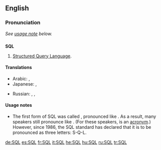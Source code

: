 ==English==
{{wikipedia}}
===Pronunciation===
''See [[#Usage notes|usage note]] below.''

==={{initialism}}===
'''SQL'''

# [[w:Structured Query Language|Structured Query Language]].

====Translations====
{{trans-top|SQL}}
* Arabic: {{t|ar|SQL|m|tr='es-kyuu-'el|sc=Latn}},  {{t|ar|إس كيو إل|m|tr='es-kyuu-'el|sc=Arab}}
* Japanese: {{t|ja|SQL|tr=esu-kyū-eru, shīkweru|sc=Latn}}, {{t|ja|エスキューエル|tr=esu-kyū-eru|sc=Jpan}} {{t|ja|シークェル|tr=shīkweru|sc=Jpan}}
{{trans-mid}}
* Russian: {{t|ru|SQL|m|tr=es-kju-él, es-ku-él'|sc=Latn}},  {{t|ru|эс-ку-эль|m|tr=es-ku-él'|sc=Cyrl}},  {{t|ru|эс-кью-эл|m|tr=es-kju-él|sc=Cyrl}}
{{trans-bottom}}

====Usage notes====
* {{sense|structured query language}} The first form of SQL was called {{term||SEQUEL}}, pronounced like {{term|sequel}}. As a result, many speakers still pronounce {{term||SQL}} like {{term||sequel}}. (For these speakers, {{term||SQL}} is an [[Appendix:Glossary#acronym|acronym]].) However, since 1986, the SQL standard has declared that it is to be pronounced as three letters: S-Q-L.

[[de:SQL]]
[[es:SQL]]
[[fr:SQL]]
[[it:SQL]]
[[he:SQL]]
[[hu:SQL]]
[[ru:SQL]]
[[tr:SQL]]
